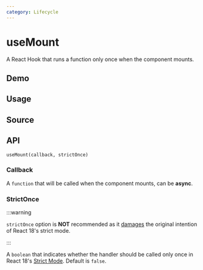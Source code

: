 ```yaml
---
category: Lifecycle
---
```


# useMount


<HooksType category="Lifecycle" />

A React Hook that runs a function only once when the component mounts.

## Demo


<App />

## Usage



## Source


<Source />

## API

```tsx
useMount(callback, strictOnce)
```

### Callback

A `function` that will be called when the component mounts, can be **async**.

### StrictOnce

:::warning

`strictOnce` option is **NOT** recommended as it [damages](https://react.dev/learn/synchronizing-with-effects#dont-use-refs-to-prevent-effects-from-firing) the original intention of React 18's strict mode.

:::

A `boolean` that indicates whether the handler should be called only once in React 18's [Strict Mode](https://react.dev/reference/react/StrictMode). Default is `false`.
